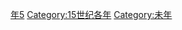 {{Catnav|頁面分類|历史|歷史時代|年|15世纪各年}}
{{Commons category|1475}}

[[Category:1470年代|年5]]
[[Category:15世纪各年|Category:15世纪各年]]
[[Category:未年|Category:未年]]